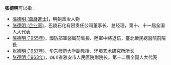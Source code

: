 '''张德明'''可以指：
* [[張德明_(萬曆進士)|張德明 (萬曆進士)]]，明朝政治人物
* [[张德明_(企业家)|张德明 (企业家)]]，巴陵石化有限责任公司董事长、总经理，第十、十一届全国人大代表
* [[張德明_(1955年)|張德明 (1955年)]]，國防部軍醫局前局長、陸軍中將退伍，臺北榮民總醫院前院長
* [[张德明_(1957年)|张德明 (1957年)]]，华东师范大学副教授，环境艺术研究所所长
* [[张德明_(1963年)|张德明 (1963年)]]，四川省雅安市人民医院副院长，第十二届全国人大代表

{{disambiguation|D|cat=三字张姓人名消歧义}}